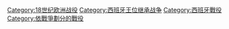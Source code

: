 [[Category:18世纪欧洲战役|Category:18世纪欧洲战役]]
[[Category:西班牙王位继承战争|Category:西班牙王位继承战争]]
[[Category:西班牙戰役|Category:西班牙戰役]]
[[Category:依戰爭劃分的戰役|Category:依戰爭劃分的戰役]]